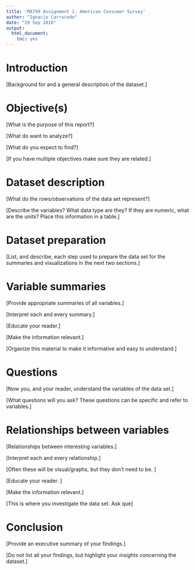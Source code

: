 ```yaml
---
title: 'MA799 Assignment 1: American Consumer Survey'
author: "Ignacio Carracedo"
date: "29 Sep 2016"
output:
  html_document:
    toc: yes
---
```



# Introduction

[Background for and a general description of the dataset.]

# Objective(s)

[What is the purpose of this report?]

[What do want to analyze?]

[What do you expect to find?]
 
[If you have multiple objectives make sure they are related.]

# Dataset description

[What do the rows/observations of the data set represent?]

[Describe the variables? What data type are they? If they are numeric, what are the units? Place this information in a table.]

# Dataset preparation

[List, and describe, each step used to prepare the data set 
 for the summaries and visualizations in the next two sections.]

# Variable summaries

[Provide appropriate summaries of all variables.]

[Interpret each and every summary.]

[Educate your reader.]

[Make the information relevant.]

[Organize this material to make it informative and easy to understand.]

# Questions

[Now you, and your reader, understand the variables of the data set.]

[What questions will you ask? These questions can be specific and refer to variables.]

# Relationships between variables

[Relationships between interesting variables.]

[Interpret each and every relationship.]

[Often these will be visual/graphs, but they don't need to be. ]

[Educate your reader. ]

[Make the information relevant.]

[This is where you investigate the data set. Ask que]

# Conclusion

[Provide an executive summary of your findings.]

[Do not list all your findings, 
 but highlight your _insights_ concerning the dataset.]
